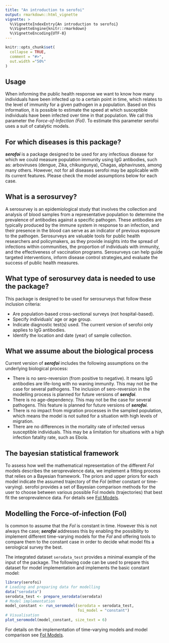 ```yaml
---
title: "An introduction to serofoi"
output: rmarkdown::html_vignette
vignette: >
  %\VignetteIndexEntry{An introduction to serofoi}
  %\VignetteEngine{knitr::rmarkdown}
  %\VignetteEncoding{UTF-8}
---
```


```r
knitr::opts_chunk$set(
  collapse = TRUE,
  comment = "#>",
  out.width ="50%"
)
```

::: {.alert .alert-primary}
## Usage{-}

When informing the public health response we want to know how many individuals have been infected up to a certain point in time, which relates to the level of immunity for a given pathogen in a population. Based on this information, it is possible to estimate the speed at which susceptible individuals have been infected over time in that population. We call this parameter the *Force-of-Infection (FoI)*. To estimate this parameter serofoi uses a suit of catalytic models.
:::

## For which diseases is this package?

***serofoi*** is a package designed to be used for any infectious disease for which we could measure population immunity using IgG antibodies, such as: arboviruses (dengue, Zika, chikungunya), Chagas, alphaviruses, among many others. However, not for all diseases serofoi may be applicable with its current features. Please check the model assumptions below for each case.

## What is a serosurvey?

A serosurvey is an epidemiological study that involves the collection and analysis of blood samples from a representative population to determine the prevalence of antibodies against a specific pathogen. These antibodies are typically produced by the immune system in response to an infection, and their presence in the blood can serve as an indicator of previous exposure to the pathogen. Serosurveys are valuable tools for public health researchers and policymakers, as they provide insights into the spread of infections within communities, the proportion of individuals with immunity, and the effectiveness of vaccination programs. Serosurveys can help guide targeted interventions, inform disease control strategies,and evaluate the success of public health measures.

## What type of serosurvey data is needed to use the package?

This package is designed to be used for serosurveys that follow these inclusion criteria:

* Are population-based cross-sectional surveys (not hospital-based).
* Specify individuals’ age or age group.
* Indicate diagnostic test(s) used. The current version of serofoi only applies to IgG antibodies.
* Identify the location and date (year) of sample collection.

## What we assume about the biological process

Current version of ***serofoi*** includes the following assumptions on the underlying biological process:

* There is no sero-reversion (from positive to negative). It means IgG antibodies are life-long with no waning immunity. This may not be the case for several pathogens. The inclusion of sero-reversion in the modelling process is planned for future versions of ***serofoi***.
* There is no age-dependency. This may not be the case for several pathogens. This feature is planned for future versions of ***serofoi***.
* There is no impact from migration processes in the sampled population, which means the model is not suited for a situation with high levels of migration. 
* There are no differences in the mortality rate of infected versus susceptible individuals. This may be a limitation for situations with a high infection fatality rate, such as Ebola.

## The bayesian statistical framework

To assess how well the mathematical representation of the different *FoI* models describes the seroprevalence data, we implement a fitting process that relies on a Bayesian framework. The priors and upper priors for each model indicate the assumed trajectory of the *FoI* (either constant or time-varying). serofoi provides a set of Bayesian comparison methods for the user to choose between various possible FoI models (trajectories) that best fit the seroprevalence data. For details see [FoI Models](https://trace-lac.github.io/serofoi/articles/foi_models.html).

## Modelling the Force-of-infection (FoI)

Is common to assume that the *FoI* is constant in time. However this is not always the case; ***serofoi*** addresses this by enabling the possibility to implement different time-varying models for the *FoI* and offering tools to compare them to the constant case in order to decide what model fits a serological survey the best.

The integrated dataset `serodata_test` provides a minimal example of the input of the package. The following code can be used to prepare this dataset for model implementation and implements the basic constant model:

```r
library(serofoi)
# Loading and preparing data for modelling
data("serodata")
serodata_test <- prepare_serodata(serodata)
# Model implementation
model_constant <- run_seromodel(serodata = serodata_test,
                                foi_model = "constant")
# Visualisation
plot_seromodel(model_constant, size_text = 6)
```
For details on the implementation of time-varying models and model comparison see [FoI Models](https://trace-lac.github.io/serofoi/articles/foi_models.html).
